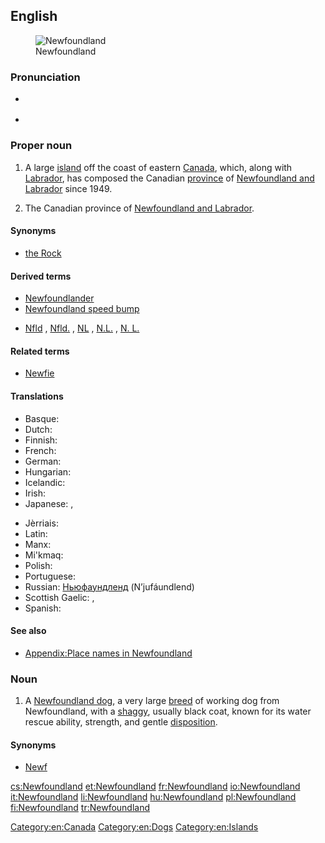 ==English==
{{wikipedia}}
[[File:Newfoundland_map.png|thumb|Newfoundland]]

===Pronunciation===
* {{a|UK}} {{IPA|/ˈnjuːˌfaʊnd.lənd/|/ˈnjuː.fənd.lənd/|/ˈnjuː.fənd.lænd/|lang=en}}
* {{a|US}} {{IPA|/ˈn(j)uˌfaʊnd.lənd/|/ˈn(j)u.fənd.lənd/|/ˈn(j)u.fəndˌlænd/|/ˈn(j)uˌfaʊnd.lænd/|lang=en}}

===Proper noun===
{{en-proper noun}}

# A large [[island]] off the coast of eastern [[Canada]], which, along with [[Labrador]], has composed the Canadian [[province]] of [[Newfoundland and Labrador]] since 1949.
# {{context|informal|lang=en}} The Canadian province of [[Newfoundland and Labrador]].

====Synonyms====
* [[the Rock]]

====Derived terms====
* [[Newfoundlander]]
* [[Newfoundland speed bump]]
* {{sense|province}} [[Nfld]] , [[Nfld.]] , [[NL]] , [[N.L.]] , [[N. L.]] {{qualifier|abbreviation}}

====Related terms====
* [[Newfie]]

====Translations====
{{trans-top|Island off the the coast of Eastern Canada.}}
* Basque: {{t|eu|Ternua}}
* Dutch: {{t|nl|Newfoundland}}
* Finnish: {{t+|fi|Newfoundland}}
* French: {{t+|fr|Terre-Neuve|f}}
* German: {{t|de|Neufundland|n}}
* Hungarian: {{t+|hu|Újfundland}}
* Icelandic: {{t|is|Nýfundnaland|n}}
* Irish: {{t|ga|Talamh an Éisc}}
* Japanese: {{t|ja|ニューファンドランド|tr=Nyū-Fandorando}}, {{t|ja|ニューファンドランド島|tr=nyūfandorandotō}}
{{trans-mid}}
* Jèrriais: {{t|roa-jer|Tèrre-Neuve|f}}
* Latin: {{t|la|Terra Nova|f}}
* Manx: {{t|gv|Thalloo yn Eeast|m}}
* Mi'kmaq: {{t|mic|Taqamkuk}}
* Polish: {{t+|pl|Nowa Fundlandia|f}}
* Portuguese: {{t+|pt|Terra Nova|f}}
* Russian: [[Ньюфаундленд]] (N’jufáundlend) {{g|m}}
* Scottish Gaelic: {{t|gd|Talamh an Èisg|f}}, {{t|gd|Eilean a' Trosg|m}}
* Spanish: {{t|es|Terranova|f}}
{{trans-bottom}}

====See also====
* [[Appendix:Place names in Newfoundland]]

===Noun===
{{en-noun}}

# A [[Newfoundland dog]], a very large [[breed]] of working dog from Newfoundland, with a [[shaggy]], usually black coat, known for its water rescue ability, strength, and gentle [[disposition]].

====Synonyms====
* [[Newf]]

[[Category:en:Canada]]
[[Category:en:Dogs]]
[[Category:en:Islands]]

[[cs:Newfoundland]]
[[et:Newfoundland]]
[[fr:Newfoundland]]
[[io:Newfoundland]]
[[it:Newfoundland]]
[[li:Newfoundland]]
[[hu:Newfoundland]]
[[pl:Newfoundland]]
[[fi:Newfoundland]]
[[tr:Newfoundland]]